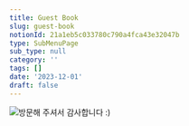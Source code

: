 ```yaml
---
title: Guest Book
slug: guest-book
notionId: 21a1eb5c033780c790a4fca43e32047b
type: SubMenuPage
sub_type: null
category: ''
tags: []
date: '2023-12-01'
draft: false
---
```


![방문해 주셔서 감사합니다 :)](https://prod-files-secure.s3.us-west-2.amazonaws.com/056ff9f5-a9ef-486f-8acb-9eef51d06a2d/ee7035c9-78ea-42ef-8449-e606256e6246/IMG_9224.jpeg?X-Amz-Algorithm=AWS4-HMAC-SHA256&X-Amz-Content-Sha256=UNSIGNED-PAYLOAD&X-Amz-Credential=ASIAZI2LB466QB6HJD7A%2F20250716%2Fus-west-2%2Fs3%2Faws4_request&X-Amz-Date=20250716T091512Z&X-Amz-Expires=3600&X-Amz-Security-Token=IQoJb3JpZ2luX2VjEEEaCXVzLXdlc3QtMiJHMEUCIQDEDMPSw8AMaKAVxBtk6dpitis3YQ6ztBrPyeyMa8tOWQIgVkXdlB%2Fg2BkqYanoN3uYCuqLO%2FSFoRTLVVpa79gAE3Mq%2FwMIWhAAGgw2Mzc0MjMxODM4MDUiDAndv1MC5tHIXr9UPCrcAy2Vf%2FTyhWeDGDMEU7SQ44WUsECmdK35dMJCAENKqd7d2ervpUJaGVclBpS0Iwd0FIRRfckd3FdcpCriL0r55edp7g%2Beppb6pMOhyvhmqk1zPpjupIOxFyE8Nzx1XvUVUgp%2FuT2kPV9jqJNsKjRM2Pdg7TuPQKreprEvLQ7rTZdAaMD1PoGC7NHNBGhra5MuNTo4%2F9TN3LHwlto4PQ2PXFkZllQkA1t1UBhSGh0gGAiqhMpnlrzoPx1Mv9zIMbiAEh9NehdF9mcRMRaEdHT29jsUea9nYxCO2LapoRJRv5xVmWmCHFzzdHQpPWXaYLAD4bDcRFxvmCj7hxuAfUVQFtY4IK%2FZiqvWk7BtAn1Wm0ka%2BAywn8M%2F6eXGiUlWM3HuSDWlREUNU7ztOlUAHylxzCVO1yhkY2NSBN1Yzsr60noJsCnylxY7BRNq9LAgsRlSn70wpHwVxVkCm2ZDB6veXDfLA958o%2FoOM3mn17cHgMHs80d%2FUfj44Oze1K%2B4fB7GLDeai%2FyBts31uATmgbZZU1j8GH0WHhLSLpLdRgPjoV0nKi4IaogTNaTGDhvbaW6d3y8ZRKm3Yrr6g8YOvkgXaNOgg8PnobrmyVKBT98jnob%2FjtyqwbXYQUjbN0gnMLzM3cMGOqUBeR0NrBBQ%2BlHUkS5yOxcG203x8AyTk7kY4OLbLWOl%2Bk5yVR0ZEbzClg%2FhHowSYNFS3AsdIiPiZsSDKb5K%2BCCcWzUzCtklf3afrvl6f%2FrO%2FYrkTGN%2B7qskCp7%2F1pZPeWveNpd65qENgET6LAGH4sVuUOf008d7qTrB17NafTQgzJvUNkpb4z7nSOcIKRX%2F0cPgyeH98e11%2Fd4%2Fodmo8SW2ZZtPCnd%2F&X-Amz-Signature=f0872420cd16170d06a683c5e324313c3a7fe3b0b280a14bd65919df734a23de&X-Amz-SignedHeaders=host&x-amz-checksum-mode=ENABLED&x-id=GetObject)


    


